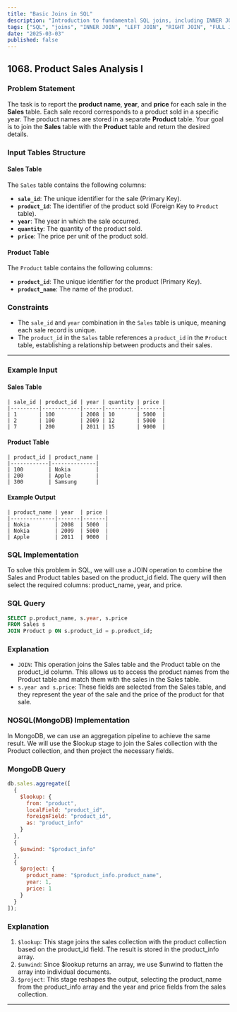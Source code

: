 ```yaml
---
title: "Basic Joins in SQL"
description: "Introduction to fundamental SQL joins, including INNER JOIN, LEFT JOIN, RIGHT JOIN, and FULL JOIN, with examples and use cases."
tags: ["SQL", "joins", "INNER JOIN", "LEFT JOIN", "RIGHT JOIN", "FULL JOIN", "database"]
date: "2025-03-03"
published: false
---
```



## 1068. Product Sales Analysis I

### Problem Statement

The task is to report the **product name**, **year**, and **price** for each sale in the **Sales** table. Each sale record corresponds to a product sold in a specific year. The product names are stored in a separate **Product** table. Your goal is to join the **Sales** table with the **Product** table and return the desired details.

### Input Tables Structure

#### Sales Table

The `Sales` table contains the following columns:

- **`sale_id`**: The unique identifier for the sale (Primary Key).
- **`product_id`**: The identifier of the product sold (Foreign Key to `Product` table).
- **`year`**: The year in which the sale occurred.
- **`quantity`**: The quantity of the product sold.
- **`price`**: The price per unit of the product sold.

#### Product Table

The `Product` table contains the following columns:

- **`product_id`**: The unique identifier for the product (Primary Key).
- **`product_name`**: The name of the product.

### Constraints

- The `sale_id` and `year` combination in the `Sales` table is unique, meaning each sale record is unique.
- The `product_id` in the `Sales` table references a `product_id` in the `Product` table, establishing a relationship between products and their sales.

---

### Example Input

#### Sales Table

```table
| sale_id | product_id | year | quantity | price |
|---------|------------|------|----------|-------|
| 1       | 100        | 2008 | 10       | 5000  |
| 2       | 100        | 2009 | 12       | 5000  |
| 7       | 200        | 2011 | 15       | 9000  |
```

#### Product Table

```table
| product_id | product_name |
|------------|--------------|
| 100        | Nokia        |
| 200        | Apple        |
| 300        | Samsung      |

```

#### Example Output

```table
| product_name | year  | price |
|--------------|-------|-------|
| Nokia        | 2008  | 5000  |
| Nokia        | 2009  | 5000  |
| Apple        | 2011  | 9000  |
```

### SQL Implementation
To solve this problem in SQL, we will use a JOIN operation to combine the Sales and Product tables based on the product_id field. The query will then select the required columns: product_name, year, and price.


### SQL Query

```sql
SELECT p.product_name, s.year, s.price
FROM Sales s
JOIN Product p ON s.product_id = p.product_id;
```

### Explanation
- ``JOIN``: This operation joins the Sales table and the Product table on the product_id column. This allows us to access the product names from the Product table and match them with the sales in the Sales table.
- ``s.year and s.price``: These fields are selected from the Sales table, and they represent the year of the sale and the price of the product for that sale.

### NOSQL(MongoDB) Implementation

In MongoDB, we can use an aggregation pipeline to achieve the same result. We will use the $lookup stage to join the Sales collection with the Product collection, and then project the necessary fields.

### MongoDB Query

```javascript
db.sales.aggregate([
  {
    $lookup: {
      from: "product",
      localField: "product_id",
      foreignField: "product_id",
      as: "product_info"
    }
  },
  {
    $unwind: "$product_info"
  },
  {
    $project: {
      product_name: "$product_info.product_name",
      year: 1,
      price: 1
    }
  }
]);
```

### Explanation
1. ``$lookup``: This stage joins the sales collection with the product collection based on the product_id field. The result is stored in the product_info array.
2. ``$unwind``: Since $lookup returns an array, we use $unwind to flatten the array into individual documents.
3. ``$project``: This stage reshapes the output, selecting the product_name from the product_info array and the year and price fields from the sales collection.

---------------